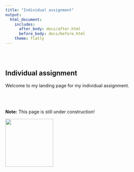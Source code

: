 ```yaml
---
title: "Individual assignment"
output: 
  html_document:
    includes:
      after_body: docs/after.html
      before_body: docs/before.html
    theme: flatly
---
```





<style type="text/css">
.title {
  display: none;
}

#getting-started img {
  margin-right: 10px;
}

</style>

<div class="row" style="padding-top: 30px;">
<div class="col-sm-6">

# **Individual assignment**

Welcome to my landing page for my individual assignment. 

<br><br><br>
**Note:** This page is still under construction! 


</div>
<div class="col-sm-6">
![](images/ProjectHlynsson.jpg){width=150px align="right"}

</div>



